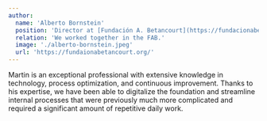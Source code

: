 ```yaml
---
author:
  name: 'Alberto Bornstein'
  position: 'Director at [Fundación A. Betancourt](https://fundacionabetancourt.org/)'
  relation: 'We worked together in the FAB.'
  image: './alberto-bornstein.jpeg'
  url: 'https://fundaionabetancourt.org/'
---
```


Martin is an exceptional professional with extensive knowledge in technology, process optimization, and continuous improvement. 
Thanks to his expertise, we have been able to digitalize the foundation and streamline internal processes that were previously much more complicated and required a significant amount of repetitive daily work.
